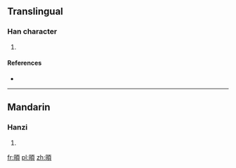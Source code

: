 ==Translingual==

===Han character===
{{Han char|rn=72|rad=日|as=09|sn=13|four=6108<sub>6</sub>|canj=日一月金 (AMBC)|ids=⿰[[日]][[頁]]}}

# {{defn|Han|sort=日09}}

====References====
* {{Han ref|kx=0498.020|dkj=14040|hdz=21523.040|uh=668A|ud=26250|bh=DDC4|bd=56772}}

----

==Mandarin==

===Hanzi===
{{cmn-hanzi|pin=[[xǔ]] ([[xu3]])|wg=hsü<sup>3</sup>}}

# {{defn|lang=cmn|sort=日09}}

[[fr:暊]]
[[pl:暊]]
[[zh:暊]]